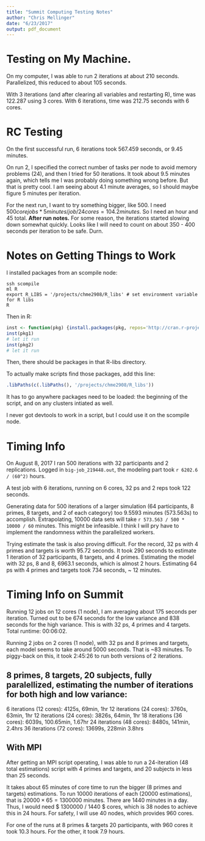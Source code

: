 ```yaml
---
title: "Summit Computing Testing Notes"
author: "Chris Mellinger"
date: "6/23/2017"
output: pdf_document
---
```


# Testing on My Machine.

On my computer, I was able to run 2 iterations at about 210 seconds. Parallelized, this reduced to about 105 seconds.

With 3 iterations (and after clearing all variables and restarting R), time was 122.287 using 3 cores. With 6 iterations, time was 212.75 seconds with 6 cores.

# RC Testing

On the first successful run, 6 iterations took 567.459 seconds, or 9.45 minutes.

On run 2, I specified the correct number of tasks per node to avoid memory problems (24), and then I tried for 50 iterations. It took about 9.5 minutes again, which tells me I was probably doing something wrong before. But that is pretty cool. I am seeing about 4.1 minute averages, so I should maybe figure 5 minutes per iteration.

For the next run, I want to try something bigger, like 500. I need $500 corejobs * 5 minutes/job / 24 cores = 104.2 minutes$. So I need an hour and 45 total. **After run notes.** For some reason, the iterations started slowing down somewhat quickly. Looks like I will need to count on about 350 - 400 seconds per iteration to be safe. Durn.



# Notes on Getting Things to Work

I installed packages from an scompile node:

```
ssh scompile
ml R
export R_LIBS = '/projects/chme2908/R_libs' # set environment variable for R libs
R
```

Then in R:

```r
inst <- function(pkg) {install.packages(pkg, repos='http://cran.r-project.org')}
inst(pkg1)
# let it run
inst(pkg2)
# let it run
```

Then, there should be packages in that R-libs directory.

To actually make scripts find those packages, add this line:
```r
.libPaths(c(.libPaths(), '/projects/chme2908/R_libs'))
```

It has to go anywhere packages need to be loaded: the beginning of the script, and on any clusters intiated as well.

I never got devtools to work in a script, but I could use it on the scompile node.

# Timing Info

On August 8, 2017 I ran 500 iterations with 32 participants and 2 replications. Logged in `big-job_219448.out`, the modeling part took `r 6202.6 / (60^2)` hours.

A test job with 6 iterations, running on 6 cores, 32 ps and 2 reps took 122 seconds.

Generating data for 500 iterations of a larger simulation (64 participants, 8 primes, 8 targets, and 2 of each category) too 9.5593 minutes (573.563s) to accomplish. Extrapolating, 10000 data sets will take `r 573.563 / 500 * 10000 / 60` minutes. This might be infeasible. I think I will pry have to implement the randomness within the parallelized workers.

Trying estimate the task is also proving difficult. For the record, 32 ps with 4 primes and targets is worth 95.72 seconds. It took 290 seconds to estimate 1 iteration of 32 participants, 8 targets, and 4 primes. Estimating the model with 32 ps, 8 and 8, 6963.1 seconds, which is almost 2 hours. Estimating 64 ps with 4 primes and targets took 734 seconds, ~ 12 minutes.

# Timing Info on Summit

Running 12 jobs on 12 cores (1 node), I am averaging about 175 seconds per iteration. Turned out to be 674 seconds for the low variance and 838 seconds for the high variance. This is with 32 ps, 4 primes and 4 targets. Total runtime: 00:06:02.

Running 2 jobs on 2 cores (1 node), with 32 ps and 8 primes and targets, each model seems to take around 5000 seconds. That is ~83 minutes. To piggy-back on this, it took 2:45:26 to run both versions of 2 iterations.

## 8 primes, 8 targets, 20 subjects, fully paralellized, estimating the number of iterations for both high and low variance:

6 iterations (12 cores): 4125s, 69min, 1hr
12 iterations (24 cores): 3760s, 63min, 1hr
12 iterations (24 cores): 3826s, 64min, 1hr
18 iterations (36 cores): 6039s, 100.65min, 1.67hr
24 iterations (48 cores): 8480s, 141min, 2.4hrs
36 iterations (72 cores): 13699s, 228min 3.8hrs

## With MPI

After getting an MPI script operating, I was able to run a 24-iteration (48 total estimations) script with 4 primes and targets, and 20 subjects in less than 25 seconds.

It takes about 65 minutes of core time to run the bigger (8 primes and targets) estimations. To run 10000 iterations of each (20000 estimations), that is $20000 \times 65 = 1300000$ minutes. There are 1440 minutes in a day. Thus, I would need $ 1300000 / 1440 \approx 903$ cores, which is 38 nodes to achieve this in 24 hours. For safety, I will use 40 nodes, which provides 960 cores.

For one of the runs at 8 primes & targets 20 participants, with 960 cores it took 10.3 hours. For the other, it took 7.9 hours.